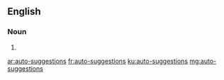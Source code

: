 ==English==

===Noun===
{{head|en}}

# {{plural of|auto-suggestion}}

[[ar:auto-suggestions]]
[[fr:auto-suggestions]]
[[ku:auto-suggestions]]
[[mg:auto-suggestions]]